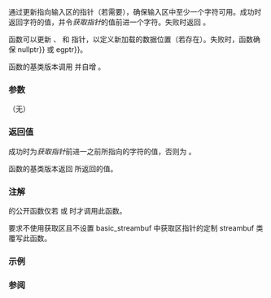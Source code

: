 {{cpp/io/basic_streambuf/title|uflow}}
{{cpp/io/basic_streambuf/navbar}}
{{ddcl | 1=
protected:
virtual int_type uflow();
}}

通过更新指向输入区的指针（若需要），确保输入区中至少一个字符可用。成功时返回字符的值，并令''获取指针''的值前进一个字符。失败时返回 {{c|traits::eof()}}。

函数可以更新 {{tt|gptr}}、{{tt|egptr}} 和 {{tt|eback}} 指针，以定义新加载的数据位置（若存在）。失败时，函数确保 {{c|gptr() {{==}} nullptr}} 或 {{c|gptr() {{==}} egptr}}。

函数的基类版本调用 {{lc|underflow()}} 并自增 {{lc|gptr()}}。

===参数===
（无）

===返回值===
成功时为''获取指针''前进一之前所指向的字符的值，否则为 {{c|traits::eof()}}。

函数的基类版本返回 {{lc|underflow()}} 所返回的值。

===注解===
{{lc|std::streambuf}} 的公开函数仅若 {{c|1=gptr() == nullptr}} 或 {{c|1=gptr() &gt;= egptr()}} 时才调用此函数。

要求不使用获取区且不设置 basic_streambuf 中获取区指针的定制 streambuf 类覆写此函数。

===示例===
{{example|
 | code=
 | output=
}}

===参阅===
{{dsc begin}}
{{dsc inc | cpp/io/basic_streambuf/dsc underflow}}
{{dsc inc | cpp/io/basic_streambuf/dsc overflow}}
{{dsc end}}

{{langlinks|de|en|es|fr|it|ja|pt|ru}}